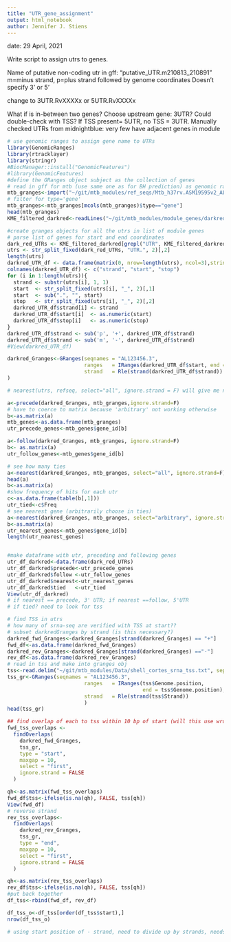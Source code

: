 ```yaml
---
title: "UTR_gene_assignment"
output: html_notebook
author: Jennifer J. Stiens
---
```

date: 29 April, 2021

Write script to assign utrs to genes.

Name of putative non-coding utr in gff: "putative_UTR.m210813_210891"
m=minus strand, p=plus strand followed by genome coordinates
Doesn't specify 3' or 5'

change to 3UTR.RvXXXXx or 5UTR.RvXXXXx

What if is in-between two genes? Choose upstream gene: 3UTR? 
Could double-check with TSS? If TSS present= 5UTR, no TSS = 3UTR.
Manually checked UTRs from midnightblue: very few have adjacent genes in module

```r

# use genomic ranges to assign gene name to UTRs
library(GenomicRanges)
library(rtracklayer)
library(stringr)
#BiocManager::install("GenomicFeatures")
#library(GenomicFeatures)
#define the GRanges object subject as the collection of genes 
# read in gff for mtb (use same one as for BH prediction) as genomic ranges object
mtb_granges<-import("~/git/mtb_modules/ref_seqs/Mtb_h37rv.ASM19595v2_AL123456.3.gff3")
# filter for type='gene'
mtb_granges<-mtb_granges[mcols(mtb_granges)$type=="gene"]
head(mtb_granges)
KME_filtered_darkred<-readLines("~/git/mtb_modules/module_genes/darkred_all_genes.txt")

#create granges objects for all the utrs in list of module genes
# parse list of genes for start and end coordinates
dark_red_UTRs <- KME_filtered_darkred[grepl("UTR", KME_filtered_darkred)]
utrs <- str_split_fixed(dark_red_UTRs, "UTR.", 2)[,2]
length(utrs)
darkred_UTR_df <- data.frame(matrix(0, nrow=length(utrs), ncol=3),stringsAsFactors = F)
colnames(darkred_UTR_df) <- c("strand", "start", "stop")
for (i in 1:length(utrs)){
  strand <- substr(utrs[i], 1, 1)
  start  <- str_split_fixed(utrs[i], "_", 2)[,1]
  start  <- sub(".", "", start)
  stop   <- str_split_fixed(utrs[i], "_", 2)[,2]
  darkred_UTR_df$strand[i] <- strand
  darkred_UTR_df$start[i]  <- as.numeric(start)
  darkred_UTR_df$stop[i]   <- as.numeric(stop)
}
darkred_UTR_df$strand <- sub('p', '+', darkred_UTR_df$strand)
darkred_UTR_df$strand <- sub('m', '-', darkred_UTR_df$strand)
#View(darkred_UTR_df)

darkred_Granges<-GRanges(seqnames = "AL123456.3",
                         ranges   = IRanges(darkred_UTR_df$start, end = darkred_UTR_df$stop),
                         strand   = Rle(strand(darkred_UTR_df$strand))
)

# nearest(utrs, refseq, select="all", ignore.strand = F) will give me nearest gene feature. But will it look at strand? select=all means returns both nearest features in case of a tie, arbitrary chooses one. (or can use precede() or follow()). Maybe use both when searching whether utr co-locates with gene?

a<-precede(darkred_Granges, mtb_granges,ignore.strand=F)
# have to coerce to matrix because 'arbitrary' not working otherwise
b<-as.matrix(a)
mtb_genes<-as.data.frame(mtb_granges)
utr_precede_genes<-mtb_genes$gene_id[b]

a<-follow(darkred_Granges, mtb_granges, ignore.strand=F)
b<- as.matrix(a)
utr_follow_genes<-mtb_genes$gene_id[b]

# see how many ties
a<-nearest(darkred_Granges, mtb_granges, select="all", ignore.strand=F)
head(a)
b<-as.matrix(a)
#show frequency of hits for each utr
c<-as.data.frame(table(b[,1]))
utr_tied<-c$Freq
# see nearest gene (arbitrarily choose in ties)
a<-nearest(darkred_Granges, mtb_granges, select="arbitrary", ignore.strand=F)
b<-as.matrix(a)
utr_nearest_genes<-mtb_genes$gene_id[b]
length(utr_nearest_genes)


#make dataframe with utr, preceding and following genes
utr_df_darkred<-data.frame(dark_red_UTRs)
utr_df_darkred$precede<-utr_precede_genes
utr_df_darkred$follow <-utr_follow_genes
utr_df_darkred$nearest<-utr_nearest_genes
utr_df_darkred$tied   <-utr_tied
View(utr_df_darkred)
# if nearest == precede, 3' UTR; if nearest ==follow, 5'UTR
# if tied? need to look for tss

# find TSS in utrs
# how many of srna-seq are verified with TSS at start??
# subset darkredGranges by strand (is this necessary?)
darkred_fwd_Granges<-darkred_Granges[strand(darkred_Granges) == "+"]
fwd_df<-as.data.frame(darkred_fwd_Granges)
darkred_rev_Granges<-darkred_Granges[strand(darkred_Granges) =="-"]
rev_df<-as.data.frame(darkred_rev_Granges)
# read in tss and make into granges obj
tss<-read.delim("~/git/mtb_modules/Data/shell_cortes_srna_tss.txt", sep=" ")
tss_gr<-GRanges(seqnames = "AL123456.3",
                         ranges   = IRanges(tss$Genome.position, 
                                            end = tss$Genome.position),
                         strand   = Rle(strand(tss$Strand))
                         )
head(tss_gr)

## find overlap of each to tss within 10 bp of start (will this use wrong end of - strand utrs?)
fwd_tss_overlaps <-
  findOverlaps(
    darkred_fwd_Granges,
    tss_gr,
    type = "start",
    maxgap = 10,
    select = "first",
    ignore.strand = FALSE
  )

qh<-as.matrix(fwd_tss_overlaps)
fwd_df$tss<-ifelse(is.na(qh), FALSE, tss[qh])
View(fwd_df)
# reverse strand
rev_tss_overlaps<-
  findOverlaps(
    darkred_rev_Granges,
    tss_gr,
    type = "end",
    maxgap = 10,
    select = "first",
    ignore.strand = FALSE
  )

qh<-as.matrix(rev_tss_overlaps)
rev_df$tss<-ifelse(is.na(qh), FALSE, tss[qh])
#put back together
df_tss<-rbind(fwd_df, rev_df)

df_tss_o<-df_tss[order(df_tss$start),]
nrow(df_tss_o)

# using start position of - strand, need to divide up by strands, needs to be 'end' of rev strand 

```
